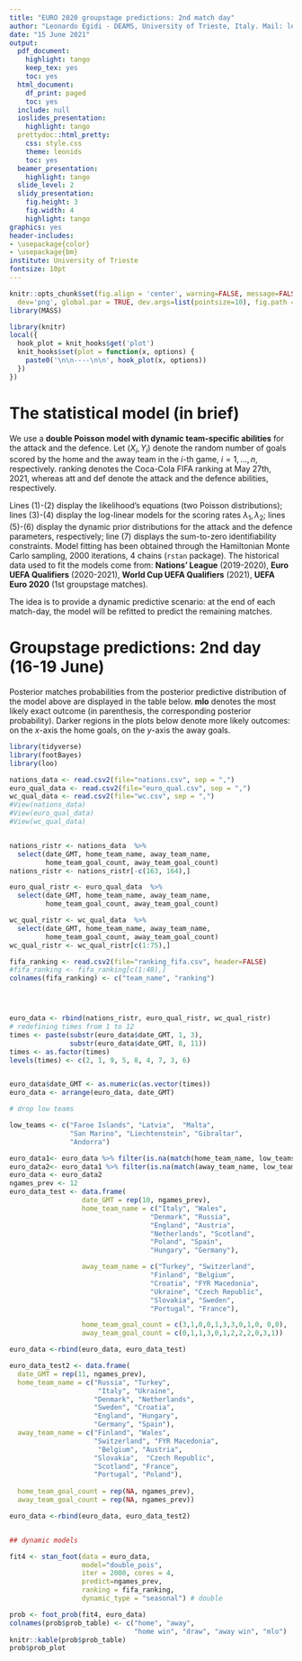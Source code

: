 ```yaml
---
title: "EURO 2020 groupstage predictions: 2nd match day"
author: "Leonardo Egidi - DEAMS, University of Trieste, Italy. Mail: legidi@units.it"
date: "15 June 2021"
output:
  pdf_document:
    highlight: tango
    keep_tex: yes
    toc: yes
  html_document:
    df_print: paged
    toc: yes
  include: null
  ioslides_presentation:
    highlight: tango
  prettydoc::html_pretty:
    css: style.css
    theme: leonids
    toc: yes
  beamer_presentation:
    highlight: tango
  slide_level: 2
  slidy_presentation:
    fig.height: 3
    fig.width: 4
    highlight: tango
graphics: yes
header-includes:
- \usepackage{color}
- \usepackage{bm}
institute: University of Trieste
fontsize: 10pt
---
```

```r
knitr::opts_chunk$set(fig.align = 'center', warning=FALSE, message=FALSE, fig.asp=0.625, fig.height =10, fig.width = 8, out.width='750px', dpi=200, 
  dev='png', global.par = TRUE, dev.args=list(pointsize=10), fig.path = 'figs/')
library(MASS)
```
```r
library(knitr)
local({
  hook_plot = knit_hooks$get('plot')
  knit_hooks$set(plot = function(x, options) {
    paste0('\n\n----\n\n', hook_plot(x, options))
  })
})
```

# The statistical model (in brief)

We use a **double Poisson model with dynamic team-specific abilities** for the attack and the defence. Let $(X_{i}, Y_{i})$ denote the random number of goals scored by the home and the away team in the $i$-th game, $i=1,\ldots,n$, respectively. $\mathsf{ranking}$ denotes the Coca-Cola FIFA ranking at May 27th, 2021, whereas att and def denote the attack and the defence abilities, respectively.


\begin{align}
X_i| \lambda_{1i} &\sim \text{Poisson}(\lambda_{1i}),\\
Y_i|\lambda_{2i} &\sim \text{Poisson}(\lambda_{2i}),  \\
\log(\lambda_{1i}) &=\  \text{home} + \text{att}_{h_i, t}+ \text{def}_{a_i,t} + \frac{\gamma}{2}(\mathsf{ranking}_{h_i}-\mathsf{ranking}_{a_i}) \\
\log(\lambda_{2i}) & =\    \text{att}_{a_i,t} + \text{def}_{h_i,t} - \frac{\gamma}{2}(\mathsf{ranking}_{h_i}-\mathsf{ranking}_{a_i}), \ \ i=1,\ldots,n\ (\text{matches}), \\
\text{att}_{k, t} &\sim \ \mathcal{N}(\text{att}_{k, t-1}, \sigma^2), \\
\text{def}_{k, t} &\sim \  \mathcal{N}(\text{def}_{k, t-1}, \sigma^2),\\
\sum_{k=1}^{n_t} \text{att}_{k, }&=0, \  \sum_{k=1}^{n_t}\text{def}_{k, }=0, \ \ k=1,\ldots n_t \ (\text{teams}), \  t=1,\ldots, T \ (\text{times}).
\label{eq:scoring_rue}
\end{align}

Lines (1)-(2) display the likelihood's equations (two Poisson distributions); lines (3)-(4) display the log-linear models for the scoring rates $\lambda_{1}, \lambda_{2}$; lines (5)-(6) display the dynamic prior distributions for the attack and the defence parameters, respectively; line (7) displays the sum-to-zero identifiability constraints. Model fitting has been obtained through the Hamiltonian Monte Carlo sampling, 2000 iterations, 4 chains (```rstan``` package). The historical data used to fit the models come from: **Nations' League** (2019-2020), **Euro UEFA Qualifiers** (2020-2021), **World Cup UEFA Qualifiers** (2021), **UEFA Euro 2020** (1st groupstage matches).

The idea is to provide a dynamic predictive scenario: at the end of each match-day, the model will be refitted  to predict the remaining matches.

<!-- # Estimated attack/defence abilities -->

<!-- In the plot below we display the posterior intervals for the **attack** (red) and **defence** (blue) abilities estimated through the training set matches: the higher the attack and the lower the defence values for a given team, and the better is the estimated overall team's ability. -->

<!-- ```{r data, echo = FALSE, eval = TRUE, fig.height=26} -->
<!--  poisson -->
<!-- #foot_abilities(fit4, euro_data) -->
<!-- #log_lik_4 <- extract_log_lik(fit4) -->
<!-- #loo4 <- loo(fit4) -->


<!-- foot_abilities(fit4, euro_data) -->


<!-- ``` -->


# Groupstage predictions: 2nd day (16-19 June)

Posterior  matches probabilities from the posterior predictive distribution of the model above are displayed in the table below. **mlo** denotes the most likely exact outcome (in parenthesis, the corresponding posterior probability). Darker regions in the plots below denote more likely outcomes: on the $x$-axis the home goals, on the $y$-axis the away goals. 

```r
library(tidyverse)
library(footBayes)
library(loo)

nations_data <- read.csv2(file="nations.csv", sep = ",")
euro_qual_data <- read.csv2(file="euro_qual.csv", sep = ",")
wc_qual_data <- read.csv2(file="wc.csv", sep = ",")
#View(nations_data)
#View(euro_qual_data)
#View(wc_qual_data)


nations_ristr <- nations_data  %>%
  select(date_GMT, home_team_name, away_team_name,
         home_team_goal_count, away_team_goal_count)
nations_ristr <- nations_ristr[-c(163, 164),]

euro_qual_ristr <- euro_qual_data  %>%
  select(date_GMT, home_team_name, away_team_name,
         home_team_goal_count, away_team_goal_count)

wc_qual_ristr <- wc_qual_data  %>%
  select(date_GMT, home_team_name, away_team_name,
         home_team_goal_count, away_team_goal_count)
wc_qual_ristr <- wc_qual_ristr[c(1:75),]

fifa_ranking <- read.csv2(file="ranking_fifa.csv", header=FALSE)
#fifa_ranking <- fifa_ranking[c(1:48),]
colnames(fifa_ranking) <- c("team_name", "ranking")




euro_data <- rbind(nations_ristr, euro_qual_ristr, wc_qual_ristr)
# redefining times from 1 to 12
times <- paste(substr(euro_data$date_GMT, 1, 3),
               substr(euro_data$date_GMT, 8, 11))
times <- as.factor(times)
levels(times) <- c(2, 1, 9, 5, 8, 4, 7, 3, 6)


euro_data$date_GMT <- as.numeric(as.vector(times))
euro_data <- arrange(euro_data, date_GMT)

# drop low teams

low_teams <- c("Faroe Islands", "Latvia",  "Malta",
               "San Marino", "Liechtenstein", "Gibraltar",
               "Andorra")

euro_data1<- euro_data %>% filter(is.na(match(home_team_name, low_teams)))
euro_data2<- euro_data1 %>% filter(is.na(match(away_team_name, low_teams)))
euro_data <- euro_data2
ngames_prev <- 12
euro_data_test <- data.frame(
                  date_GMT = rep(10, ngames_prev),
                  home_team_name = c("Italy", "Wales",
                                   "Denmark", "Russia",
                                   "England", "Austria",
                                   "Netherlands", "Scotland",
                                   "Poland", "Spain",
                                   "Hungary", "Germany"),

                  away_team_name = c("Turkey", "Switzerland",
                                   "Finland", "Belgium",
                                   "Croatia", "FYR Macedonia",
                                   "Ukraine", "Czech Republic",
                                   "Slovakia", "Sweden",
                                   "Portugal", "France"),

                  home_team_goal_count = c(3,1,0,0,1,3,3,0,1,0, 0,0),
                  away_team_goal_count = c(0,1,1,3,0,1,2,2,2,0,3,1))

euro_data <-rbind(euro_data, euro_data_test)

euro_data_test2 <- data.frame(
  date_GMT = rep(11, ngames_prev),
  home_team_name = c("Russia", "Turkey",
                      "Italy", "Ukraine",
                     "Denmark", "Netherlands",
                     "Sweden", "Croatia",
                     "England", "Hungary", 
                     "Germany", "Spain"),
  away_team_name = c("Finland", "Wales",
                     "Switzerland", "FYR Macedonia",
                      "Belgium", "Austria",
                     "Slovakia",  "Czech Republic",
                     "Scotland", "France",
                     "Portugal", "Poland"),
  
  home_team_goal_count = rep(NA, ngames_prev),
  away_team_goal_count = rep(NA, ngames_prev))

euro_data <-rbind(euro_data, euro_data_test2)


## dynamic models

fit4 <- stan_foot(data = euro_data,
                  model="double_pois",
                  iter = 2000, cores = 4, 
                  predict=ngames_prev,
                  ranking = fifa_ranking,
                  dynamic_type = "seasonal") # double

prob <- foot_prob(fit4, euro_data)
colnames(prob$prob_table) <- c("home", "away",
                               "home win", "draw", "away win", "mlo")
knitr::kable(prob$prob_table)
prob$prob_plot
```